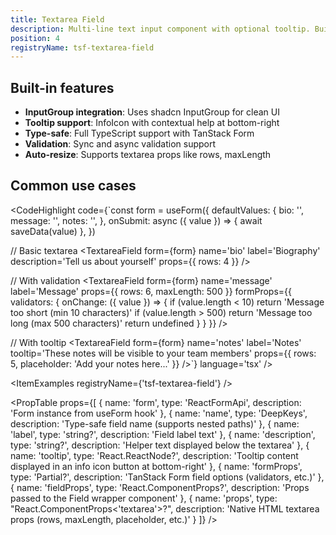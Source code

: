 ```yaml
---
title: Textarea Field
description: Multi-line text input component with optional tooltip. Built on shadcn InputGroup for enhanced UI.
position: 4
registryName: tsf-textarea-field
---
```


## Built-in features

- **InputGroup integration**: Uses shadcn InputGroup for clean UI
- **Tooltip support**: InfoIcon with contextual help at bottom-right
- **Type-safe**: Full TypeScript support with TanStack Form
- **Validation**: Sync and async validation support
- **Auto-resize**: Supports textarea props like rows, maxLength

## Common use cases

<CodeHighlight code={`const form = useForm({
  defaultValues: {
    bio: '',
    message: '',
    notes: '',
  },
  onSubmit: async ({ value }) => {
    await saveData(value)
  },
})

// Basic textarea
<TextareaField
  form={form}
  name='bio'
  label='Biography'
  description='Tell us about yourself'
  props={{ rows: 4 }}
/>

// With validation
<TextareaField
  form={form}
  name='message'
  label='Message'
  props={{ rows: 6, maxLength: 500 }}
  formProps={{
    validators: {
      onChange: ({ value }) => {
        if (value.length < 10) return 'Message too short (min 10 characters)'
        if (value.length > 500) return 'Message too long (max 500 characters)'
        return undefined
      }
    }
  }}
/>

// With tooltip
<TextareaField
  form={form}
  name='notes'
  label='Notes'
  tooltip='These notes will be visible to your team members'
  props={{ rows: 5, placeholder: 'Add your notes here...' }}
/>`} language='tsx' />

<ItemExamples registryName={'tsf-textarea-field'} /> 

<PropTable props={[
  {
    name: 'form',
    type: 'ReactFormApi<TFormData>',
    description: 'Form instance from useForm hook'
  },
  {
    name: 'name',
    type: 'DeepKeys<TFormData>',
    description: 'Type-safe field name (supports nested paths)'
  },
  {
    name: 'label',
    type: 'string?',
    description: 'Field label text'
  },
  {
    name: 'description',
    type: 'string?',
    description: 'Helper text displayed below the textarea'
  },
  {
    name: 'tooltip',
    type: 'React.ReactNode?',
    description: 'Tooltip content displayed in an info icon button at bottom-right'
  },
  {
    name: 'formProps',
    type: 'Partial<FieldOptions>?',
    description: 'TanStack Form field options (validators, etc.)'
  },
  {
    name: 'fieldProps',
    type: 'React.ComponentProps<typeof Field>?',
    description: 'Props passed to the Field wrapper component'
  },
  {
    name: 'props',
    type: "React.ComponentProps<'textarea'>?",
    description: 'Native HTML textarea props (rows, maxLength, placeholder, etc.)'
  }
]} />
